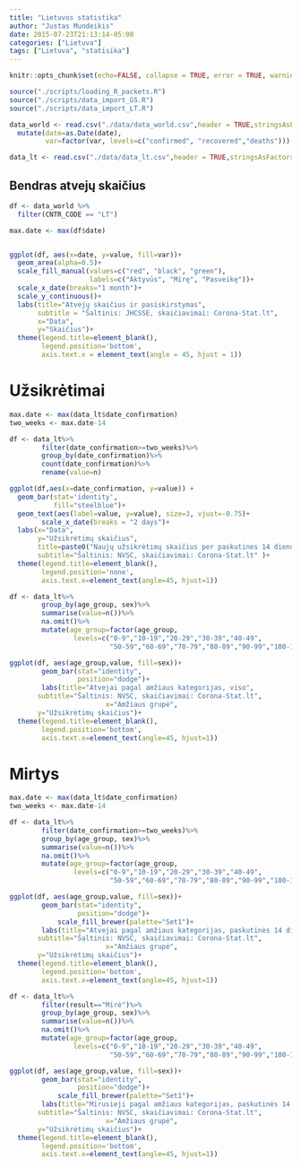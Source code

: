 ```yaml
---
title: "Lietuvos statistika"
author: "Justas Mundeikis"
date: 2015-07-23T21:13:14-05:00
categories: ["Lietuva"]
tags: ["Lietuva", "statisika"]
---
```


```r
knitr::opts_chunk$set(echo=FALSE, collapse = TRUE, error = TRUE, warning = FALSE, message = FALSE)
```

```r
source("./scripts/loading_R_packets.R")
source("./scripts/data_import_GS.R")
source("./scripts/data_import_LT.R")
```

```r
data_world <- read.csv("./data/data_world.csv",header = TRUE,stringsAsFactors = FALSE)%>%
  mutate(date=as.Date(date),
         var=factor(var, levels=c("confirmed", "recovered","deaths")))

data_lt <- read.csv("./data/data_lt.csv",header = TRUE,stringsAsFactors = FALSE)
```

## Bendras atvejų skaičius
```r
df <- data_world %>%
  filter(CNTR_CODE == "LT")

max.date <- max(df$date)


ggplot(df, aes(x=date, y=value, fill=var))+
  geom_area(alpha=0.5)+
  scale_fill_manual(values=c("red", "black", "green"),
                    labels=c("Aktyvūs", "Mirę", "Pasveikę"))+
  scale_x_date(breaks="1 month")+
  scale_y_continuous()+
  labs(title="Atvejų skaičius ir pasiskirstymas",
       subtitle = "Šaltinis: JHCSSE, skaičiavimai: Corona-Stat.lt",
       x="Data",
       y="Skaičius")+
  theme(legend.title=element_blank(),
        legend.position='bottom',
        axis.text.x = element_text(angle = 45, hjust = 1))
```


# Užsikrėtimai
```r

max.date <- max(data_lt$date_confirmation)
two_weeks <- max.date-14

df <- data_lt%>%
        filter(date_confirmation>=two_weeks)%>%
        group_by(date_confirmation)%>%
        count(date_confirmation)%>%
        rename(value=n)

ggplot(df,aes(x=date_confirmation, y=value)) +
  geom_bar(stat='identity',
           fill="steelblue")+
  geom_text(aes(label=value, y=value), size=3, vjust=-0.75)+
        scale_x_date(breaks = "2 days")+
  labs(x="Data", 
       y="Užsikrėtimų skaičius", 
       title=paste0("Naujų užsikrėtimų skaičius per paskutines 14 dienų, ", max.date),
       subtitle="Šaltinis: NVSC, skaičiavimai: Corona-Stat.lt" )+
  theme(legend.title=element_blank(),
        legend.position='none',
        axis.text.x=element_text(angle=45, hjust=1))


```


```r

df <- data_lt%>%
        group_by(age_group, sex)%>%
        summarise(value=n())%>%
        na.omit()%>%
        mutate(age_group=factor(age_group,
                levels=c("0-9","10-19","20-29","30-39","40-49",
                         "50-59","60-69","70-79","80-89","90-99","100-109")))

ggplot(df, aes(age_group,value, fill=sex))+
        geom_bar(stat="identity",
                 position="dodge")+
        labs(title="Atvejai pagal amžiaus kategorijas, viso",
       subtitle="Šaltinis: NVSC, skaičiavimai: Corona-Stat.lt",
                        x="Amžiaus grupė", 
       y="Užsikrėtimų skaičius")+
  theme(legend.title=element_blank(),
        legend.position='bottom',
        axis.text.x=element_text(angle=45, hjust=1))
```


# Mirtys
```r

max.date <- max(data_lt$date_confirmation)
two_weeks <- max.date-14

df <- data_lt%>%
        filter(date_confirmation>=two_weeks)%>%
        group_by(age_group, sex)%>%
        summarise(value=n())%>%
        na.omit()%>%
        mutate(age_group=factor(age_group,
                levels=c("0-9","10-19","20-29","30-39","40-49",
                         "50-59","60-69","70-79","80-89","90-99","100-109")))

ggplot(df, aes(age_group,value, fill=sex))+
        geom_bar(stat="identity",
                 position="dodge")+
            scale_fill_brewer(palette="Set1")+
        labs(title="Atvejai pagal amžiaus kategorijas, paskutinės 14 dienų",
       subtitle="Šaltinis: NVSC, skaičiavimai: Corona-Stat.lt",
                        x="Amžiaus grupė", 
       y="Užsikrėtimų skaičius")+
  theme(legend.title=element_blank(),
        legend.position='bottom',
        axis.text.x=element_text(angle=45, hjust=1))
```


```r
df <- data_lt%>%
        filter(result=="Mirė")%>%
        group_by(age_group, sex)%>%
        summarise(value=n())%>%
        na.omit()%>%
        mutate(age_group=factor(age_group,
                levels=c("0-9","10-19","20-29","30-39","40-49",
                         "50-59","60-69","70-79","80-89","90-99","100-109")))

ggplot(df, aes(age_group,value, fill=sex))+
        geom_bar(stat="identity",
                 position="dodge")+
            scale_fill_brewer(palette="Set1")+
        labs(title="Mirusieji pagal amžiaus kategorijas, paskutinės 14 dienų",
       subtitle="Šaltinis: NVSC, skaičiavimai: Corona-Stat.lt",
                        x="Amžiaus grupė", 
       y="Užsikrėtimų skaičius")+
  theme(legend.title=element_blank(),
        legend.position='bottom',
        axis.text.x=element_text(angle=45, hjust=1))
```

